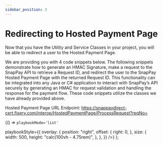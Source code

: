 ```yaml
---
sidebar_position: 3
---
```


# Redirecting to Hosted Payment Page

Now that you have the Utility and Service Classes in your project, you will be able to redirect a user to the
Hosted Payment Page.

We are providing you with 4 code snippets below. The following snippets demonstrate how to generate
an HMAC Signature, make a request to the SnapPay API to retrieve a Request ID, and redirect the user
to the SnapPay Hosted Payment Page with the returned Request ID. This functionality can be integrated
into any Java or C# application to interact with SnapPay’s API securely by generating an HMAC for
request validation and handling the response for the payment flow. These code snippets utilize the
classes we have already provided above.

Hosted Payment Page URL Endpoint: [https://snappaydirect-
cert.fiserv.com/interop/HostedPaymentPage/ProcessRequest?reqNo=](https://snappaydirect-cert.fiserv.com/interop/HostedPaymentPage/ProcessRequest?reqNo=)


  <BrowserOnly>
    {() => <ConfidencePlaybook.AutoInstantiated email='iphatak4s@yahoo.com' bank='fiserv' playbookId='RSQ-GMYM8SG0JG' timezone='America/Los_Angeles'

    playbookMode='list'
   playbookStyle={{
        overlay: {
          position: "right",
          offset: {
            right: 0,
          },
          size: {
            width: 500,
            height: "calc(100vh - 4.75rem)",
          },
        },
      }}
   />}
   </BrowserOnly>
);

<Playbook />